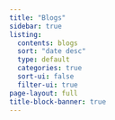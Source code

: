 ```yaml
---
title: "Blogs"
sidebar: true
listing:
  contents: blogs
  sort: "date desc"
  type: default
  categories: true
  sort-ui: false
  filter-ui: true
page-layout: full
title-block-banner: true
---
```


